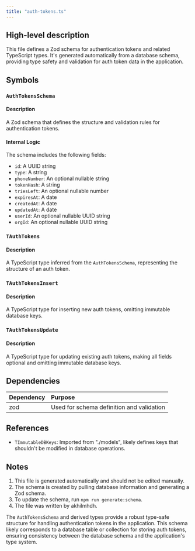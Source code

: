 ```yaml
---
title: "auth-tokens.ts"
---
```


## High-level description
This file defines a Zod schema for authentication tokens and related TypeScript types. It's generated automatically from a database schema, providing type safety and validation for auth token data in the application.

## Symbols

### `AuthTokensSchema`
#### Description
A Zod schema that defines the structure and validation rules for authentication tokens.

#### Internal Logic
The schema includes the following fields:
- `id`: A UUID string
- `type`: A string
- `phoneNumber`: An optional nullable string
- `tokenHash`: A string
- `triesLeft`: An optional nullable number
- `expiresAt`: A date
- `createdAt`: A date
- `updatedAt`: A date
- `userId`: An optional nullable UUID string
- `orgId`: An optional nullable UUID string

### `TAuthTokens`
#### Description
A TypeScript type inferred from the `AuthTokensSchema`, representing the structure of an auth token.

### `TAuthTokensInsert`
#### Description
A TypeScript type for inserting new auth tokens, omitting immutable database keys.

### `TAuthTokensUpdate`
#### Description
A TypeScript type for updating existing auth tokens, making all fields optional and omitting immutable database keys.

## Dependencies
| Dependency | Purpose |
|:-----------|:--------|
| zod | Used for schema definition and validation |

## References
- `TImmutableDBKeys`: Imported from "./models", likely defines keys that shouldn't be modified in database operations.

## Notes
1. This file is generated automatically and should not be edited manually.
2. The schema is created by pulling database information and generating a Zod schema.
3. To update the schema, run `npm run generate:schema`.
4. The file was written by akhilmhdh.

The `AuthTokensSchema` and derived types provide a robust type-safe structure for handling authentication tokens in the application. This schema likely corresponds to a database table or collection for storing auth tokens, ensuring consistency between the database schema and the application's type system.
